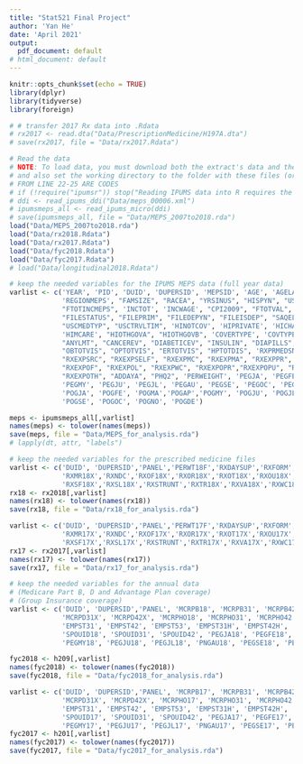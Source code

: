 ```yaml
---
title: "Stat521 Final Project"
author: 'Yan He'
date: 'April 2021'
output:
  pdf_document: default
# html_document: default
---
```

  
```r
knitr::opts_chunk$set(echo = TRUE) 
library(dplyr)
library(tidyverse)
library(foreign)
```  

```r
# # transfer 2017 Rx data into .Rdata
# rx2017 <- read.dta("Data/PrescriptionMedicine/H197A.dta")
# save(rx2017, file = "Data/rx2017.Rdata")
```

```r
# Read the data
# NOTE: To load data, you must download both the extract's data and the DDI
# and also set the working directory to the folder with these files (or change the path below).
# FROM LINE 22-25 ARE CODES
# if (!require("ipumsr")) stop("Reading IPUMS data into R requires the ipumsr package. It can be installed using the following command: install.packages('ipumsr')")
# ddi <- read_ipums_ddi("Data/meps_00006.xml")
# ipumsmeps_all <- read_ipums_micro(ddi)
# save(ipumsmeps_all, file = "Data/MEPS_2007to2018.rda")
load("Data/MEPS_2007to2018.rda")
load("Data/rx2018.Rdata")
load("Data/rx2017.Rdata")
load("Data/fyc2018.Rdata")
load("Data/fyc2017.Rdata")
# load("Data/longitudinal2018.Rdata")
```

```r
# keep the needed variables for the IPUMS MEPS data (full year data)
varlist <- c('YEAR', 'PID', 'DUID', 'DUPERSID', 'MEPSID', 'AGE', 'AGELAST', 'SEX','MARSTAT', 'EDUCYR',"EDUC", "HIDEG",
             'REGIONMEPS', "FAMSIZE", "RACEA", "YRSINUS", "HISPYN", "USBORN", "OTHLANGWELL", 
             "FTOTINCMEPS", 'INCTOT', 'INCWAGE', "CPI2009", "FTOTVAL", "POVCAT", "POVLEV",
             "FILESTATUS", "FILEPRIM", "FILEDEPYN", "FILEISDEP", "SAQELIG", 'HEALTH', "USUALPL", 
             "USCMEDTYP", "USCTRVLTIM", 'HINOTCOV', 'HIPRIVATE', 'HICHAMPANY', 'HIMACHIP',
             'HIMCARE', "HIOTHGOVA", "HIOTHGOVB", 'COVERTYPE', 'COVTYPEAGE',
             "ANYLMT", "CANCEREV", "DIABETICEV", "INSULIN", "DIAPILLS", "CHGTOT", 'EXPTOT',
             "OBTOTVIS", "OPTOTVIS", "ERTOTVIS", "HPTOTDIS", 'RXPRMEDSNO', "RXEXPTOT", 
             "RXEXPSRC", "RXEXPSELF", "RXEXPMC", "RXEXPMA", "RXEXPPR", "RXEXPVA", "RXEXPTR",
             "RXEXPOF", "RXEXPOL", "RXEXPWC", "RXEXPOPR","RXEXPOPU", "RXEXPOS", "RXEXPPTR",
             "RXEXPOTH", "ADDAYA", "PHQ2", 'PERWEIGHT', 'PEGJA', 'PEGFE', 'PEGMA','PEGAP',
             'PEGMY', 'PEGJU', 'PEGJL', 'PEGAU', 'PEGSE', 'PEGOC', 'PEGNO', 'PEGDE',
             'POGJA', 'POGFE', 'POGMA','POGAP','POGMY', 'POGJU', 'POGJL', 'POGAU', 
             'POGSE', 'POGOC', 'POGNO', 'POGDE')

meps <- ipumsmeps_all[,varlist]
names(meps) <- tolower(names(meps))
save(meps, file = "Data/MEPS_for_analysis.rda")
# lapply(dt, attr, "labels")
```

```r
# keep the needed variables for the prescribed medicine files
varlist <- c('DUID', 'DUPERSID','PANEL','PERWT18F','RXDAYSUP','RXFORM','RXFRMUNT','RXMD18X',
             'RXMR18X','RXNDC','RXOF18X','RXOR18X','RXOT18X','RXOU18X','RXPV18X','RXQUANTY',
             'RXSF18X','RXSL18X','RXSTRUNT','RXTR18X','RXVA18X','RXWC18X','RXXP18X','TC1')
rx18 <- rx2018[,varlist]
names(rx18) <- tolower(names(rx18))
save(rx18, file = "Data/rx18_for_analysis.rda")

varlist <- c('DUID', 'DUPERSID','PANEL','PERWT17F','RXDAYSUP','RXFORM','RXFRMUNT','RXMD17X',
             'RXMR17X','RXNDC','RXOF17X','RXOR17X','RXOT17X','RXOU17X','RXPV17X','RXQUANTY',
             'RXSF17X','RXSL17X','RXSTRUNT','RXTR17X','RXVA17X','RXWC17X','RXXP17X','TC1')
rx17 <- rx2017[,varlist]
names(rx17) <- tolower(names(rx17))
save(rx17, file = "Data/rx17_for_analysis.rda")
```

```r
# keep the needed variables for the annual data 
# (Medicare Part B, D and Advantage Plan coverage)
# (Group Insurance coverage)
varlist <- c('DUID', 'DUPERSID','PANEL', 'MCRPB18', 'MCRPB31', 'MCRPB42', 'MCRPD18X', 
             'MCRPD31X', 'MCRPD42X', 'MCRPHO18', 'MCRPHO31', 'MCRPHO42', 
             'EMPST31', 'EMPST42', 'EMPST53', 'EMPST31H', 'EMPST42H', 'EMPST53H',
             'SPOUID18', 'SPOUID31', 'SPOUID42', 'PEGJA18', 'PEGFE18','PEGMA18', 'PEGAP18',
             'PEGMY18', 'PEGJU18', 'PEGJL18', 'PNGAU18', 'PEGSE18', 'PEGOC18', 'PEGNO18', 'PEGDE18')

fyc2018 <- h209[,varlist]
names(fyc2018) <- tolower(names(fyc2018))
save(fyc2018, file = "Data/fyc2018_for_analysis.rda")

varlist <- c('DUID', 'DUPERSID','PANEL', 'MCRPB17', 'MCRPB31', 'MCRPB42', 'MCRPD17X', 
             'MCRPD31X', 'MCRPD42X', 'MCRPHO17', 'MCRPHO31', 'MCRPHO42', 
             'EMPST31', 'EMPST42', 'EMPST53', 'EMPST31H', 'EMPST42H', 'EMPST53H',
             'SPOUID17', 'SPOUID31', 'SPOUID42', 'PEGJA17', 'PEGFE17','PEGMA17', 'PEGAP17',
             'PEGMY17', 'PEGJU17', 'PEGJL17', 'PNGAU17', 'PEGSE17', 'PEGOC17', 'PEGNO17', 'PEGDE17')
fyc2017 <- h201[,varlist]
names(fyc2017) <- tolower(names(fyc2017))
save(fyc2017, file = "Data/fyc2017_for_analysis.rda")
```
